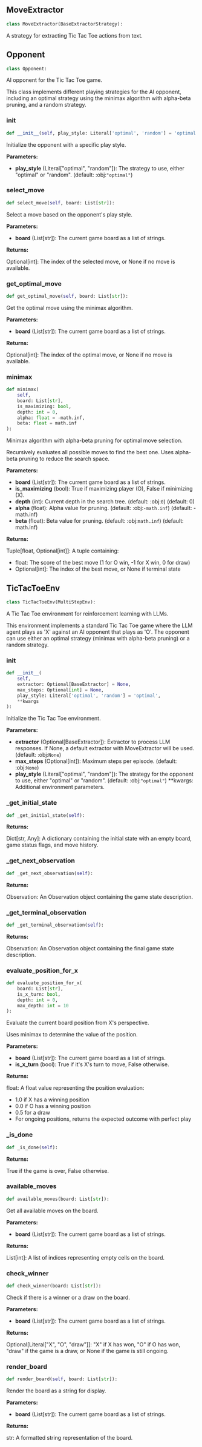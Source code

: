 <a id="camel.environments.tic_tac_toe"></a>

<a id="camel.environments.tic_tac_toe.MoveExtractor"></a>

## MoveExtractor

```python
class MoveExtractor(BaseExtractorStrategy):
```

A strategy for extracting Tic Tac Toe actions from text.

<a id="camel.environments.tic_tac_toe.Opponent"></a>

## Opponent

```python
class Opponent:
```

AI opponent for the Tic Tac Toe game.

This class implements different playing strategies for the AI opponent,
including an optimal strategy using the minimax algorithm with alpha-beta
pruning, and a random strategy.

<a id="camel.environments.tic_tac_toe.Opponent.__init__"></a>

### __init__

```python
def __init__(self, play_style: Literal['optimal', 'random'] = 'optimal'):
```

Initialize the opponent with a specific play style.

**Parameters:**

- **play_style** (Literal["optimal", "random"]): The strategy to use, either "optimal" or "random". (default: :obj:`"optimal"`)

<a id="camel.environments.tic_tac_toe.Opponent.select_move"></a>

### select_move

```python
def select_move(self, board: List[str]):
```

Select a move based on the opponent's play style.

**Parameters:**

- **board** (List[str]): The current game board as a list of strings.

**Returns:**

  Optional[int]: The index of the selected move, or None if no move
is available.

<a id="camel.environments.tic_tac_toe.Opponent.get_optimal_move"></a>

### get_optimal_move

```python
def get_optimal_move(self, board: List[str]):
```

Get the optimal move using the minimax algorithm.

**Parameters:**

- **board** (List[str]): The current game board as a list of strings.

**Returns:**

  Optional[int]: The index of the optimal move, or None if no move
is available.

<a id="camel.environments.tic_tac_toe.Opponent.minimax"></a>

### minimax

```python
def minimax(
    self,
    board: List[str],
    is_maximizing: bool,
    depth: int = 0,
    alpha: float = -math.inf,
    beta: float = math.inf
):
```

Minimax algorithm with alpha-beta pruning for optimal move
selection.

Recursively evaluates all possible moves to find the best one.
Uses alpha-beta pruning to reduce the search space.

**Parameters:**

- **board** (List[str]): The current game board as a list of strings.
- **is_maximizing** (bool): True if maximizing player (O), False if minimizing (X).
- **depth** (int): Current depth in the search tree. (default: :obj:`0`) (default: 0)
- **alpha** (float): Alpha value for pruning. (default: :obj:`-math.inf`) (default: -math.inf)
- **beta** (float): Beta value for pruning. (default: :obj:`math.inf`) (default: math.inf)

**Returns:**

  Tuple[float, Optional[int]]: A tuple containing:
- float: The score of the best move (1 for O win, -1 for X
win, 0 for draw)
- Optional[int]: The index of the best move, or None if
terminal state

<a id="camel.environments.tic_tac_toe.TicTacToeEnv"></a>

## TicTacToeEnv

```python
class TicTacToeEnv(MultiStepEnv):
```

A Tic Tac Toe environment for reinforcement learning with LLMs.

This environment implements a standard Tic Tac Toe game where the LLM agent
plays as 'X' against an AI opponent that plays as 'O'. The opponent can use
either an optimal strategy (minimax with alpha-beta pruning) or a random
strategy.

<a id="camel.environments.tic_tac_toe.TicTacToeEnv.__init__"></a>

### __init__

```python
def __init__(
    self,
    extractor: Optional[BaseExtractor] = None,
    max_steps: Optional[int] = None,
    play_style: Literal['optimal', 'random'] = 'optimal',
    **kwargs
):
```

Initialize the Tic Tac Toe environment.

**Parameters:**

- **extractor** (Optional[BaseExtractor]): Extractor to process LLM responses. If None, a default extractor with MoveExtractor will be used. (default: :obj:`None`)
- **max_steps** (Optional[int]): Maximum steps per episode. (default: :obj:`None`)
- **play_style** (Literal["optimal", "random"]): The strategy for the opponent to use, either "optimal" or "random". (default: :obj:`"optimal"`) **kwargs: Additional environment parameters.

<a id="camel.environments.tic_tac_toe.TicTacToeEnv._get_initial_state"></a>

### _get_initial_state

```python
def _get_initial_state(self):
```

**Returns:**

  Dict[str, Any]: A dictionary containing the initial state with an
empty board, game status flags, and move history.

<a id="camel.environments.tic_tac_toe.TicTacToeEnv._get_next_observation"></a>

### _get_next_observation

```python
def _get_next_observation(self):
```

**Returns:**

  Observation: An Observation object containing the game state
description.

<a id="camel.environments.tic_tac_toe.TicTacToeEnv._get_terminal_observation"></a>

### _get_terminal_observation

```python
def _get_terminal_observation(self):
```

**Returns:**

  Observation: An Observation object containing the final game state
description.

<a id="camel.environments.tic_tac_toe.TicTacToeEnv.evaluate_position_for_x"></a>

### evaluate_position_for_x

```python
def evaluate_position_for_x(
    board: List[str],
    is_x_turn: bool,
    depth: int = 0,
    max_depth: int = 10
):
```

Evaluate the current board position from X's perspective.

Uses minimax to determine the value of the position.

**Parameters:**

- **board** (List[str]): The current game board as a list of strings.
- **is_x_turn** (bool): True if it's X's turn to move, False otherwise.

**Returns:**

  float: A float value representing the position evaluation:
- 1.0 if X has a winning position
- 0.0 if O has a winning position
- 0.5 for a draw
- For ongoing positions, returns the expected outcome with
perfect play

<a id="camel.environments.tic_tac_toe.TicTacToeEnv._is_done"></a>

### _is_done

```python
def _is_done(self):
```

**Returns:**

  True if the game is over, False otherwise.

<a id="camel.environments.tic_tac_toe.TicTacToeEnv.available_moves"></a>

### available_moves

```python
def available_moves(board: List[str]):
```

Get all available moves on the board.

**Parameters:**

- **board** (List[str]): The current game board as a list of strings.

**Returns:**

  List[int]: A list of indices representing empty cells on the board.

<a id="camel.environments.tic_tac_toe.TicTacToeEnv.check_winner"></a>

### check_winner

```python
def check_winner(board: List[str]):
```

Check if there is a winner or a draw on the board.

**Parameters:**

- **board** (List[str]): The current game board as a list of strings.

**Returns:**

  Optional[Literal["X", "O", "draw"]]: "X" if X has won, "O" if O
has won, "draw" if the game is a draw, or None if the game is
still ongoing.

<a id="camel.environments.tic_tac_toe.TicTacToeEnv.render_board"></a>

### render_board

```python
def render_board(self, board: List[str]):
```

Render the board as a string for display.

**Parameters:**

- **board** (List[str]): The current game board as a list of strings.

**Returns:**

  str: A formatted string representation of the board.
